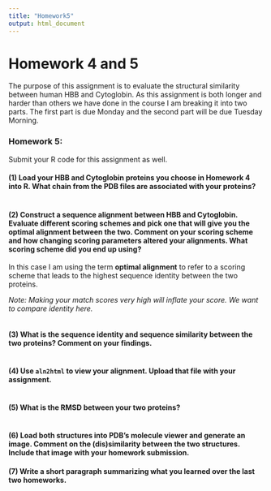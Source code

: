```yaml
---
title: "Homework5"
output: html_document
---
```


# Homework 4 and 5

The purpose of this assignment is to evaluate the structural similarity between human HBB and Cytoglobin. As this assignment is both longer and harder than others we have done in the course I am breaking it into two parts. The first part is due Monday and the second part will be due Tuesday Morning.

### Homework 5:

Submit your R code for this assignment as well.

#### (1) Load your HBB and Cytoglobin proteins you choose in Homework 4 into R. What chain from the PDB files are associated with your proteins?

```r

```

#### (2) Construct a sequence alignment between HBB and Cytoglobin. Evaluate different scoring schemes and pick one that will give you the optimal alignment between the two. Comment on your scoring scheme and how changing scoring parameters altered your alignments. What scoring scheme did you end up using?

In this case I am using the term **optimal alignment** to refer to a scoring scheme that leads to the highest sequence identity between the two proteins.

*Note: Making your match scores very high will inflate your score. We want to compare identity here.*

```r

```

#### (3) What is the sequence identity and sequence similarity between the two proteins? Comment on your findings.

```r

```

#### (4) Use `aln2html` to view your alignment. Upload that file with your assignment.

```r

```

#### (5) What is the RMSD between your two proteins?

```r

```

#### (6) Load both structures into PDB's molecule viewer and generate an image. Comment on the (dis)similarity between the two structures. Include that image with your homework submission.

#### (7) Write a short paragraph summarizing what you learned over the last two homeworks.

